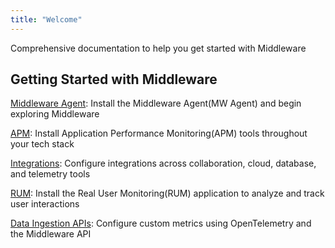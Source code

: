 ```yaml
---
title: "Welcome"
---
```


Comprehensive documentation to help you get started with Middleware

## Getting Started with Middleware


[Middleware Agent](/agent-installation/overview#installing-the-middleware-agent): Install the Middleware Agent(MW Agent) and begin exploring Middleware

[APM](/apm-configuration): Install Application Performance Monitoring(APM) tools throughout your tech stack

[Integrations](/integrations/jira-integration): Configure integrations across collaboration, cloud, database, and telemetry tools

[RUM](/rum/getting-started): Install the Real User Monitoring(RUM) application to analyze and track user interactions 

[Data Ingestion APIs](/data-ingestion-apis/opentelemetry-metrics): Configure custom metrics using OpenTelemetry and the Middleware API

